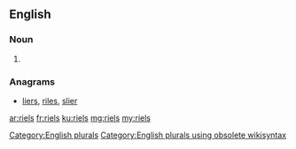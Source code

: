 ==English==

===Noun===
{{head|en}}

# {{plural of|riel}}

===Anagrams===
* [[liers#English|liers]], [[riles#English|riles]], [[slier#English|slier]]

[[Category:English plurals]][[Category:English plurals using obsolete wikisyntax]]

[[ar:riels]]
[[fr:riels]]
[[ku:riels]]
[[mg:riels]]
[[my:riels]]